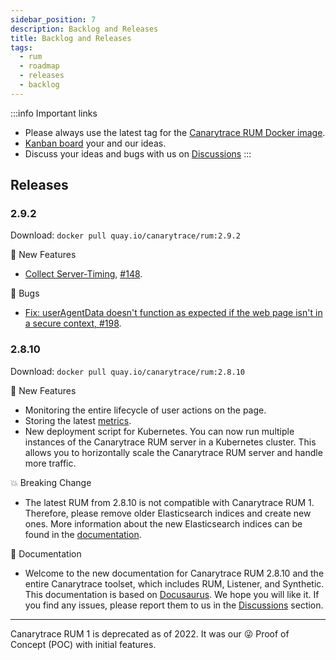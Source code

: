 ```yaml
---
sidebar_position: 7
description: Backlog and Releases
title: Backlog and Releases
tags:
  - rum
  - roadmap
  - releases
  - backlog
---
```


:::info Important links
- Please always use the latest tag for the [Canarytrace RUM Docker image](https://quay.io/repository/canarytrace/rum?tab=tags).
- [Kanban board](https://github.com/orgs/canarytrace/projects/3) your and our ideas.
- Discuss your ideas and bugs with us on [Discussions](https://github.com/canarytrace/documentation/discussions/categories/rum)
:::


## Releases

### 2.9.2
Download: `docker pull quay.io/canarytrace/rum:2.9.2`

🚀 New Features
- [Collect Server-Timing](./rumClient/#server-timing), [#148](https://github.com/canarytrace/documentation/issues/148).

🐛 Bugs
- [Fix: userAgentData doesn't function as expected if the web page isn't in a secure context, #198](https://github.com/canarytrace/documentation/issues/198).




### 2.8.10
Download: `docker pull quay.io/canarytrace/rum:2.8.10`

🚀 New Features
- Monitoring the entire lifecycle of user actions on the page.
- Storing the latest [metrics](./rumClient#rumClient#browser-data-collected).
- New deployment script for Kubernetes. You can now run multiple instances of the Canarytrace RUM server in a Kubernetes cluster. This allows you to horizontally scale the Canarytrace RUM server and handle more traffic.

💥 Breaking Change
- The latest RUM from 2.8.10 is not compatible with Canarytrace RUM 1. Therefore, please remove older Elasticsearch indices and create new ones. More information about the new Elasticsearch indices can be found in the [documentation](./elasticsearch#indices).

📝 Documentation
- Welcome to the new documentation for Canarytrace RUM 2.8.10 and the entire Canarytrace toolset, which includes RUM, Listener, and Synthetic. This documentation is based on [Docusaurus](https://docusaurus.io/). We hope you will like it. If you find any issues, please report them to us in the [Discussions](https://github.com/canarytrace/documentation/discussions) section.

---

Canarytrace RUM 1 is deprecated as of 2022. It was our 😜 Proof of Concept (POC) with initial features.


<FeedbackFooter />